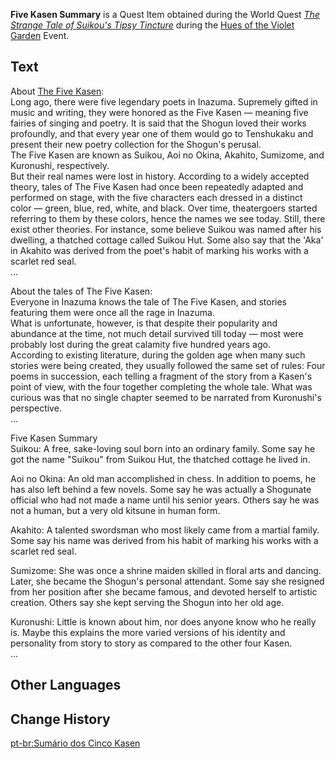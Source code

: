 {{Item Infobox
|id           = 101726
|image        = Item Five Kasen Summary.png
|type         = Quest Items
|description  = A summary of the information concerning [[the Five Kasen]], which you got from [[Yae Publishing House]]'s [[Hirayama]].<br />Although the content is quite sparse, you can still get the gist of the Five Kasen and the great flair they had in their heyday.
|source1      = [[The Strange Tale of Suikou's Tipsy Tincture (Quest)|The Strange Tale of Suikou's Tipsy Tincture]]
|event        = Hues of the Violet Garden
}}
'''Five Kasen Summary''' is a Quest Item obtained during the World Quest ''[[The Strange Tale of Suikou's Tipsy Tincture (Quest)|The Strange Tale of Suikou's Tipsy Tincture]]'' during the [[Hues of the Violet Garden]] Event.

==Text==
About [[The Five Kasen]]:<br />
Long ago, there were five legendary poets in Inazuma. Supremely gifted in music and writing, they were honored as the Five Kasen &mdash; meaning five fairies of singing and poetry. It is said that the Shogun loved their works profoundly, and that every year one of them would go to Tenshukaku and present their new poetry collection for the Shogun's perusal.<br />
The Five Kasen are known as Suikou, Aoi no Okina, Akahito, Sumizome, and Kuronushi, respectively.<br />
But their real names were lost in history. According to a widely accepted theory, tales of The Five Kasen had once been repeatedly adapted and performed on stage, with the five characters each dressed in a distinct color &mdash; green, blue, red, white, and black. Over time, theatergoers started referring to them by these colors, hence the names we see today. Still, there exist other theories. For instance, some believe Suikou was named after his dwelling, a thatched cottage called Suikou Hut. Some also say that the 'Aka' in Akahito was derived from the poet's habit of marking his works with a scarlet red seal.<br />
...

About the tales of The Five Kasen:<br />
Everyone in Inazuma knows the tale of The Five Kasen, and stories featuring them were once all the rage in Inazuma.<br />
What is unfortunate, however, is that despite their popularity and abundance at the time, not much detail survived till today &mdash; most were probably lost during the great calamity five hundred years ago.<br />
According to existing literature, during the golden age when many such stories were being created, they usually followed the same set of rules: Four poems in succession, each telling a fragment of the story from a Kasen's point of view, with the four together completing the whole tale. What was curious was that no single chapter seemed to be narrated from Kuronushi's perspective.<br />
...

Five Kasen Summary<br />
Suikou: A free, sake-loving soul born into an ordinary family. Some say he got the name "Suikou" from Suikou Hut, the thatched cottage he lived in.

Aoi no Okina: An old man accomplished in chess. In addition to poems, he has also left behind a few novels. Some say he was actually a Shogunate official who had not made a name until his senior years. Others say he was not a human, but a very old kitsune in human form.

Akahito: A talented swordsman who most likely came from a martial family. Some say his name was derived from his habit of marking his works with a scarlet red seal.

Sumizome: She was once a shrine maiden skilled in floral arts and dancing. Later, she became the Shogun's personal attendant. Some say she resigned from her position after she became famous, and devoted herself to artistic creation. Others say she kept serving the Shogun into her old age.

Kuronushi: Little is known about him, nor does anyone know who he really is. Maybe this explains the more varied versions of his identity and personality from story to story as compared to the other four Kasen.<br />
...

==Other Languages==
{{Other Languages|default_hidden = 1
|en      = Five Kasen Summary
|zhs     = 五歌仙资料汇总
|zhs_rm  = Wǔ Gēxiān Zīliào Huìzǒng
|zht     = 五歌仙資料匯總
|zht_rm  = Wǔ Gēxiān Zīliào Huìzǒng
|ja      = 五歌仙の資料概要
|ja_rm   = Go Kasen no Shiryou Gaiyou
|ko      = 다섯 가선 자료 모음
|ko_rm   = Daseot Gaseon Jaryo Mo'eum
|es      = Informe de los Cinco Kasen
|fr      = Résumé des Cinq Kasen
|ru      = Отчёт о Пяти Касэн
|th      = สรุปข้อมูล Kasen ทั้งห้า
|th_rm   = 
|vi      = Tóm Lược Ngũ Ca Tiên
|de      = Informationszusammenfassung der Fünf Kasen
|id      = Ringkasan Lima Kasen
|pt      = Sumário dos Cinco Kasen
}}

==Change History==
{{Change History|2.6}}
[[pt-br:Sumário dos Cinco Kasen]]
